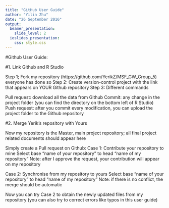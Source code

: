 ```yaml
---
title: "GitHub User Guide"
author: "Yilin Zhu"
date: "26 September 2016"
output:
  beamer_presentation:
    slide_level: 2
  ioslides_presentation:
    css: style.css
---
```


#Github User Guide:

#1. Link Github and R Studio

Step 1; Fork my repository 
(https://github.com/YerikZ/MSF_GW_Group_5) everyone has done so
Step 2: Create version-control project with the link that appears on YOUR Github repository
Step 3: Different commands

Pull request: download all the data from Github
Commit: any change in the project folder (you can find the directory on the bottom left of R Studio)
Push request: after you commit every modification, you can upload the project folder to the Github repository

#2. Merge Yerik's repository with Yours

Now my repository is the Master, main project repository; all final project related documents should appear here

Simply create a Pull request on Github:
Case 1: Contribute your repository to mine
Select base "name of your repository" to head "name of my repository" 
Note: after I approve the request, your contribution will appear on my repository

Case 2: Synchronise from my repository to yours
Select base "name of your repository" to head "name of my repository"
Note: if there is no conflict, the merge should be automatic

Now you can try Case 2 to obtain the newly updated files from my repository (you can also try to correct errors like typos in this user guide)





